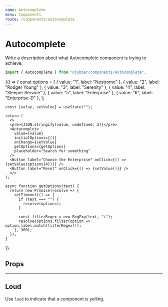 ```yaml
---
name: Autocomplete
menu: Components
route: /components/autocomplete
---
```



# Autocomplete

<ComponentStatus stage="pre" responsive="no" accessible="no" />

Write a description about what Autocomplete component is trying to achieve.

```ts
import { Autocomplete } from "@jobber/components/Autocomplete";
```

<Playground>
    {() => {
    const options = [
        { value: "1", label: "Nostromo" },
        { value: "2", label: "Rodger Young" },
        { value: "3", label: "Serenity" },
        { value: "4", label: "Sleeper Service" },
        { value: "5", label: "Enterprise" },
        { value: "6", label: "Enterprise-D" },
      ];

    const [value, setValue] = useState("");

    return (
      <>
      <pre>{JSON.stringify(value, undefined, 2)}</pre>
      <Autocomplete
        value={value}
        initialOptions={[]}
        onChange={setValue}
        getOptions={getOptions}
        placeholder="Search for something"
      />
      <Button label="Choose the Enterprise" onClick={() => {setValue(options[4])}} />
      <Button label="Reset" onClick={() => {setValue()}} />
      </>
    );

    async function getOptions(text) {
      return new Promise(resolve => {
        setTimeout(() => {
          if (text === "") {
            resolve(options);
          }

          const filterRegex = new RegExp(text, "i");
          resolve(options.filter(option => option.label.match(filterRegex)));
        }, 300);
      });
    }

}}

</Playground>

## Props

<Props of={Autocomplete} />

---

<!--
  It is not necessary to provide an example of each prop. Use usage examples to
  highlight key features of a component or particular considerations.

  See `Button.mdx` for a good example of this.
-->

## Loud

Use `loud` to indicate that a component is yelling.

<Playground>
  <Autocomplete text="Fred" loud={true} />
</Playground>
